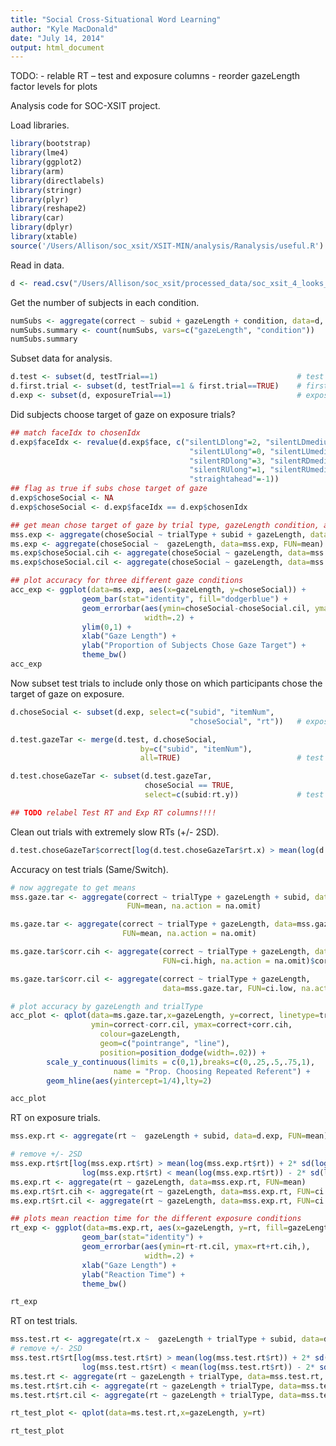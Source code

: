 ```yaml
---
title: "Social Cross-Situational Word Learning"
author: "Kyle MacDonald"
date: "July 14, 2014"
output: html_document
---
```


TODO: 
- relable RT -- test and exposure columns
- reorder gazeLength factor levels for plots

Analysis code for SOC-XSIT project. 

Load libraries.

```r
library(bootstrap)
library(lme4)
library(ggplot2)
library(arm)
library(directlabels)
library(stringr)
library(plyr)
library(reshape2)
library(car)
library(dplyr)
library(xtable)
source('/Users/Allison/soc_xsit/XSIT-MIN/analysis/Ranalysis/useful.R')
```

Read in data. 

```r
d <- read.csv("/Users/Allison/soc_xsit/processed_data/soc_xsit_4_looks_pilot.csv")
```

Get the number of subjects in each condition.

```r
numSubs <- aggregate(correct ~ subid + gazeLength + condition, data=d, FUN=mean)
numSubs.summary <- count(numSubs, vars=c("gazeLength", "condition"))
numSubs.summary
```

Subset data for analysis.

```r
d.test <- subset(d, testTrial==1)                               # test trials
d.first.trial <- subset(d, testTrial==1 & first.trial==TRUE)    # first test trial for each sub
d.exp <- subset(d, exposureTrial==1)                            # exposure trials
```

Did subjects choose target of gaze on exposure trials?

```r
## match faceIdx to chosenIdx
d.exp$faceIdx <- revalue(d.exp$face, c("silentLDlong"=2, "silentLDmedium"=2, "silentLDshort"=2, 
                                        "silentLUlong"=0, "silentLUmedium"=0, "silentLUshort"=0, 
                                        "silentRDlong"=3, "silentRDmedium"=3, "silentRDshort"=3,
                                        "silentRUlong"=1, "silentRUmedium"=1, "silentRUshort"=1, 
                                        "straightahead"=-1))
## flag as true if subs chose target of gaze
d.exp$choseSocial <- NA 
d.exp$choseSocial <- d.exp$faceIdx == d.exp$chosenIdx

## get mean chose target of gaze by trial type, gazeLength condition, and sub id
mss.exp <- aggregate(choseSocial ~ trialType + subid + gazeLength, data=d.exp, FUN=mean)
ms.exp <- aggregate(choseSocial ~  gazeLength, data=mss.exp, FUN=mean)
ms.exp$choseSocial.cih <- aggregate(choseSocial ~ gazeLength, data=mss.exp, FUN=ci.high)$choseSocial
ms.exp$choseSocial.cil <- aggregate(choseSocial ~ gazeLength, data=mss.exp, FUN=ci.low)$choseSocial

## plot accuracy for three different gaze conditions
acc_exp <- ggplot(data=ms.exp, aes(x=gazeLength, y=choseSocial)) +
                geom_bar(stat="identity", fill="dodgerblue") +
                geom_errorbar(aes(ymin=choseSocial-choseSocial.cil, ymax=choseSocial+choseSocial.cih),
                              width=.2) +
                ylim(0,1) +
                xlab("Gaze Length") +
                ylab("Proportion of Subjects Chose Gaze Target") +
                theme_bw() 
acc_exp
```

Now subset test trials to include only those on which participants chose the target of gaze on exposure.

```r
d.choseSocial <- subset(d.exp, select=c("subid", "itemNum",
                                        "choseSocial", "rt"))   # exposure trials chose gazeTar

d.test.gazeTar <- merge(d.test, d.choseSocial, 
                             by=c("subid", "itemNum"), 
                             all=TRUE)                          # test trials with exp trial info

d.test.choseGazeTar <- subset(d.test.gazeTar, 
                              choseSocial == TRUE, 
                              select=c(subid:rt.y))             # test trils: just chose gazeTar on exp

## TODO relabel Test RT and Exp RT columns!!!!

```

Clean out trials with extremely slow RTs (+/- 2SD).

```r
d.test.choseGazeTar$correct[log(d.test.choseGazeTar$rt.x) > mean(log(d.test.choseGazeTar$rt.x)) + 2* sd(log(d.test.choseGazeTar$rt.x)) | log(d.test.choseGazeTar$rt.x) < mean(log(d.test.choseGazeTar$rt.x)) - 2* sd(log(d.test.choseGazeTar$rt.x))] <- NA
```

Accuracy on test trials (Same/Switch).

```r
# now aggregate to get means 
mss.gaze.tar <- aggregate(correct ~ trialType + gazeLength + subid, data=d.test.choseGazeTar, 
                          FUN=mean, na.action = na.omit)

ms.gaze.tar <- aggregate(correct ~ trialType + gazeLength, data=mss.gaze.tar, 
                         FUN=mean, na.action = na.omit)

ms.gaze.tar$corr.cih <- aggregate(correct ~ trialType + gazeLength, data=mss.gaze.tar, 
                                  FUN=ci.high, na.action = na.omit)$correct

ms.gaze.tar$corr.cil <- aggregate(correct ~ trialType + gazeLength, 
                                  data=mss.gaze.tar, FUN=ci.low, na.action = na.omit)$correct

# plot accuracy by gazeLength and trialType
acc_plot <- qplot(data=ms.gaze.tar,x=gazeLength, y=correct, linetype=trialType, 
                  ymin=correct-corr.cil, ymax=correct+corr.cih,
                    colour=gazeLength, 
                    geom=c("pointrange", "line"),
                    position=position_dodge(width=.02)) +
        scale_y_continuous(limits = c(0,1),breaks=c(0,.25,.5,.75,1),
                       name = "Prop. Choosing Repeated Referent") +
        geom_hline(aes(yintercept=1/4),lty=2)

acc_plot

```

RT on exposure trials.

```r
mss.exp.rt <- aggregate(rt ~  gazeLength + subid, data=d.exp, FUN=mean)

# remove +/- 2SD
mss.exp.rt$rt[log(mss.exp.rt$rt) > mean(log(mss.exp.rt$rt)) + 2* sd(log(mss.exp.rt$rt)) | 
                log(mss.exp.rt$rt) < mean(log(mss.exp.rt$rt)) - 2* sd(log(mss.exp.rt$rt))] <- NA
ms.exp.rt <- aggregate(rt ~ gazeLength, data=mss.exp.rt, FUN=mean)
ms.exp.rt$rt.cih <- aggregate(rt ~ gazeLength, data=mss.exp.rt, FUN=ci.high)$rt
ms.exp.rt$rt.cil <- aggregate(rt ~ gazeLength, data=mss.exp.rt, FUN=ci.low)$rt

## plots mean reaction time for the different exposure conditions 
rt_exp <- ggplot(data=ms.exp.rt, aes(x=gazeLength, y=rt, fill=gazeLength)) +
                geom_bar(stat="identity") +
                geom_errorbar(aes(ymin=rt-rt.cil, ymax=rt+rt.cih,),
                              width=.2) +
                xlab("Gaze Length") +
                ylab("Reaction Time") +
                theme_bw() 

rt_exp
```

RT on test trials.

```r
mss.test.rt <- aggregate(rt.x ~  gazeLength + trialType + subid, data=d.test.choseGazeTar, FUN=mean)
# remove +/- 2SD
mss.test.rt$rt[log(mss.test.rt$rt) > mean(log(mss.test.rt$rt)) + 2* sd(log(mss.test.rt$rt)) | 
                log(mss.test.rt$rt) < mean(log(mss.test.rt$rt)) - 2* sd(log(mss.test.rt$rt))] <- NA
ms.test.rt <- aggregate(rt ~ gazeLength + trialType, data=mss.test.rt, FUN=mean)
ms.test.rt$rt.cih <- aggregate(rt ~ gazeLength + trialType, data=mss.test.rt, FUN=ci.high)$rt
ms.test.rt$rt.cil <- aggregate(rt ~ gazeLength + trialType, data=mss.test.rt, FUN=ci.low)$rt

rt_test_plot <- qplot(data=ms.test.rt,x=gazeLength, y=rt)

rt_test_plot
```

